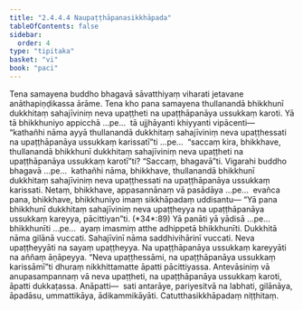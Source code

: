 ```yaml
---
title: "2.4.4.4 Naupaṭṭhāpanasikkhāpada"
tableOfContents: false
sidebar:
  order: 4
type: "tipitaka"
basket: "vi"
book: "paci"
---
```



<DynamicBreadcrumb />

<Division number="946" book="paci" e="ch" v="2" p="382">

<Paragraph number="2912" book="paci">
Tena samayena buddho bhagavā sāvatthiyaṃ viharati jetavane anāthapiṇḍikassa ārāme. Tena kho pana samayena thullanandā bhikkhunī dukkhitaṃ sahajīviniṃ neva upaṭṭheti na upaṭṭhāpanāya ussukkaṃ karoti.
</Paragraph>

<Paragraph number="2913" book="paci">
Yā tā bhikkhuniyo appicchā …pe…  tā ujjhāyanti khiyyanti vipācenti—  “kathañhi nāma ayyā thullanandā dukkhitaṃ sahajīviniṃ neva upaṭṭhessati na upaṭṭhāpanāya ussukkaṃ karissatī”ti …pe…  “saccaṃ kira, bhikkhave, thullanandā bhikkhunī dukkhitaṃ sahajīviniṃ neva upaṭṭheti na upaṭṭhāpanāya ussukkaṃ karotī”ti? “Saccaṃ, bhagavā”ti. Vigarahi buddho bhagavā …pe…  kathañhi nāma, bhikkhave, thullanandā bhikkhunī dukkhitaṃ sahajīviniṃ neva upaṭṭhessati na upaṭṭhāpanāya ussukkaṃ karissati. Netaṃ, bhikkhave, appasannānaṃ vā pasādāya …pe…  evañca pana, bhikkhave, bhikkhuniyo imaṃ sikkhāpadaṃ uddisantu—
</Paragraph>

</Division>
<Division number="947" book="paci" e="ch" v="2" p="382">

<Paragraph number="2914" book="paci">
<Emphasis>“Yā pana bhikkhunī dukkhitaṃ sahajīviniṃ neva upaṭṭheyya na upaṭṭhāpanāya ussukkaṃ kareyya, pācittiyan”</Emphasis>ti. (*34*:<Emphasis>89</Emphasis>)
</Paragraph>

</Division>
<Division number="948" book="paci" e="ch" v="2" p="383">

<Paragraph number="2915" book="paci">
<Emphasis>Yā panā</Emphasis>ti yā yādisā …pe…  <Emphasis>bhikkhunī</Emphasis>ti …pe…  ayaṃ imasmiṃ atthe adhippetā bhikkhunīti.
</Paragraph>

<Paragraph number="2916" book="paci">
<Emphasis>Dukkhitā</Emphasis> nāma gilānā vuccati.
</Paragraph>

<Paragraph number="2917" book="paci">
<Emphasis>Sahajīvinī</Emphasis> nāma saddhivihārinī vuccati.
</Paragraph>

<Paragraph number="2918" book="paci">
<Emphasis>Neva upaṭṭheyyā</Emphasis>ti na sayaṃ upaṭṭheyya.
</Paragraph>

<Paragraph number="2919" book="paci">
<Emphasis>Na upaṭṭhāpanāya ussukkaṃ kareyyā</Emphasis>ti na aññaṃ āṇāpeyya.
</Paragraph>

<Paragraph number="2920" book="paci">
“Neva upaṭṭhessāmi, na upaṭṭhāpanāya ussukkaṃ karissāmī”ti dhuraṃ nikkhittamatte āpatti pācittiyassa. Antevāsiniṃ vā anupasampannaṃ vā neva upaṭṭheti, na upaṭṭhāpanāya ussukkaṃ karoti, āpatti dukkaṭassa.
</Paragraph>

</Division>
<Division number="949" book="paci" e="ch" v="2" p="383">

<Paragraph number="2921" book="paci">
Anāpatti—  sati antarāye, pariyesitvā na labhati, gilānāya, āpadāsu, ummattikāya, ādikammikāyāti.

</Paragraph>
</Division>

<Paragraph number="2922" type="center" book="paci">
Catutthasikkhāpadaṃ niṭṭhitaṃ.
</Paragraph>